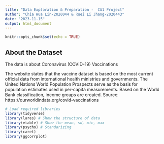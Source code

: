 ```yaml
---
title: "Data Exploration & Preparation -  CA1 Project"
author: "Chia Hua Lin-2020044 & Ruei Li Jhang-2020443"
date: "2023-11-15"
output: html_document
---
```




```r
knitr::opts_chunk$set(echo = TRUE)
```



## About the Dataset

The data is about Coronavirus (COVID-19) Vaccinations

The website states that the vaccine dataset is based on the most current official data from international health ministries and governments. The United Nations World Population Prospects serve as the basis for population estimates used in per-capita measurements. Based on the World Bank classification, income groups are created. Source: https://ourworldindata.org/covid-vaccinations



```r
# Load required libraries
library(tidyverse)
library(lares) # Show the structure of data
library(vtable) # Show the mean, sd, min, max
library(psycho) # Standarizing
library(caret)
library(ggcorrplot)
```











